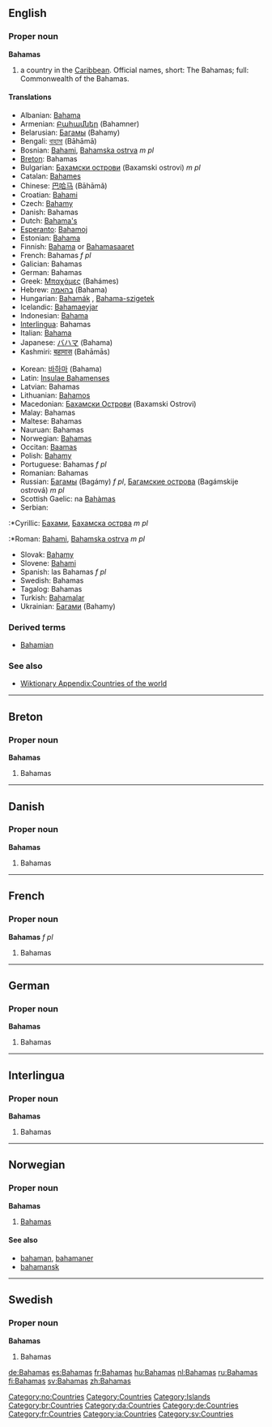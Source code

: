==English==
{{wikipedia}}
===Proper noun===
'''Bahamas'''

# a country in the [[Caribbean]]. Official names, short: The Bahamas; full: Commonwealth of the Bahamas.

====Translations====
{{top}}
*Albanian: [[Bahama]]
*Armenian: [[Բահամներ]] (Bahamner)
*Belarusian: [[Багамы]] (Bahamy) {{p}}
*Bengali: [[বাহামা]] (Bāhāmā)
*Bosnian: [[Bahami]], [[Bahamska ostrva]] ''m pl''
*[[Breton]]: Bahamas
*Bulgarian: [[Бахамски острови]] (Baxamski ostrovi) ''m pl''
*Catalan: [[Bahames]] {{p}}
*Chinese: [[巴哈马]] (Bāhāmǎ)
*Croatian: [[Bahami]] {{p}}
*Czech: [[Bahamy]] {{p}}
*Danish: Bahamas
*Dutch: [[Bahama's]] {{p}}
*[[Esperanto]]: [[Bahamoj]] {{p}}
*Estonian: [[Bahama]]
*Finnish: [[Bahama]] or [[Bahamasaaret]] {{p}}
*French: Bahamas ''f pl''
*Galician: Bahamas {{f}} {{p}}
*German: Bahamas {{p}}
*Greek: [[Μπαχάμες]] (Bahámes)
*Hebrew: [[בהאמה]] (Bahama) {{f}}
*Hungarian: [[Bahamák]] {{p}}, [[Bahama-szigetek]] {{p}}
*Icelandic: [[Bahamaeyjar]]
*Indonesian: [[Bahama]]
*[[Interlingua]]: Bahamas
*Italian: [[Bahama]] {{f}}
*Japanese: [[バハマ]] (Bahama)
*Kashmiri: [[बहामास]] (Bahāmās)
{{mid}}
*Korean: [[바하마]] (Bahama)
*Latin: [[Insulae Bahamenses]] {{f}} {{p}}
*Latvian: Bahamas
*Lithuanian: [[Bahamos]]
*Macedonian: [[Бахамски Острови]] (Baxamski Ostrovi)
*Malay: Bahamas
*Maltese: Bahamas
*Nauruan: Bahamas
*Norwegian: [[#Norwegian|Bahamas]]
*Occitan: [[Baamas]] {{f}} {{p}}
*Polish: [[Bahamy]] {{p}}
*Portuguese: Bahamas ''f pl''
*Romanian: Bahamas
*Russian: [[Багамы]] (Bagámy) ''f pl'', [[Багамские острова]] (Bagámskije ostrová) ''m pl''
*Scottish Gaelic: na [[Bahàmas]]
*Serbian:
:*Cyrillic: [[Бахами]], [[Бахамска острва]] ''m pl''
:*Roman: [[Bahami]], [[Bahamska ostrva]] ''m pl''
*Slovak: [[Bahamy]]
*Slovene: [[Bahami]]
*Spanish: las Bahamas ''f pl''
*Swedish: Bahamas
*Tagalog: Bahamas
*Turkish: [[Bahamalar]] {{p}}
*Ukrainian: [[Багами]] (Bahamy) {{p}}
{{bottom}}

===Derived terms===
*[[Bahamian]]

===See also===
*[[Wiktionary Appendix:Countries of the world]]

----

==Breton==
===Proper noun===
'''Bahamas'''
#Bahamas

----

==Danish==
===Proper noun===
'''Bahamas'''
#Bahamas

----

==French==
===Proper noun===
'''Bahamas''' ''f pl''
#Bahamas

----

==German==
===Proper noun===
'''Bahamas''' {{p}}
#Bahamas

----

==Interlingua==
===Proper noun===
'''Bahamas'''
#Bahamas

----

==Norwegian==
===Proper noun===
[[Category:no:Countries]]
'''Bahamas'''
#[[#English|Bahamas]]
====See also====
*[[bahaman]], [[bahamaner]]
*[[bahamansk]]

----

==Swedish==
===Proper noun===
'''Bahamas'''
#Bahamas

[[Category:Countries]]
[[Category:Islands]]
[[Category:br:Countries]]
[[Category:da:Countries]]
[[Category:de:Countries]]
[[Category:fr:Countries]]
[[Category:ia:Countries]]
[[Category:sv:Countries]]

[[de:Bahamas]]
[[es:Bahamas]]
[[fr:Bahamas]]
[[hu:Bahamas]]
[[nl:Bahamas]]
[[ru:Bahamas]]
[[fi:Bahamas]]
[[sv:Bahamas]]
[[zh:Bahamas]]